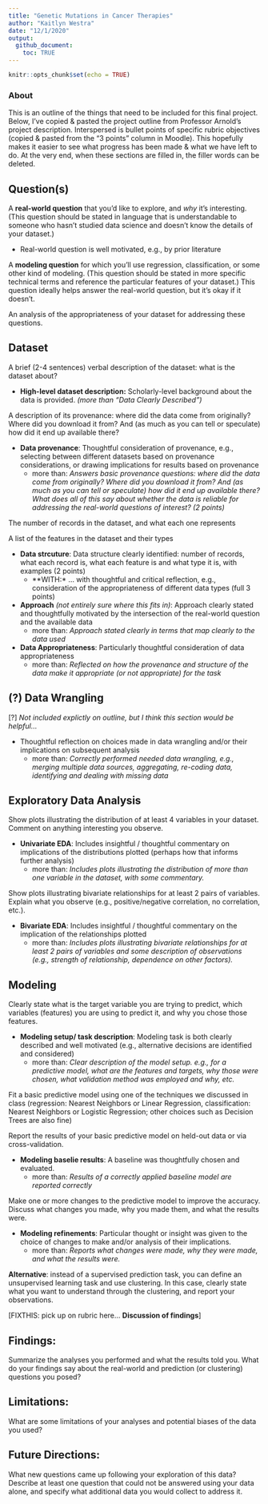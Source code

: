 ```yaml
---
title: "Genetic Mutations in Cancer Therapies"
author: "Kaitlyn Westra"
date: "12/1/2020"
output: 
  github_document:
    toc: TRUE
---
```


```r
knitr::opts_chunk$set(echo = TRUE)
```

### About

This is an outline of the things that need to be included for this final project. Below, I've copied & pasted the project outline from Professor Arnold's project description. Interspersed is bullet points of specific rubric objectives (copied & pasted from the "3 points" column in Moodle). This hopefully makes it easier to see what progress has been made & what we have left to do. At the very end, when these sections are filled in, the filler words can be deleted.

## Question(s)

A **real-world question** that you’d like to explore, and *why* it’s interesting. (This question should be stated in language that is understandable to someone who hasn’t studied data science and doesn’t know the details of your dataset.)

- Real-world question is well motivated, e.g., by prior literature

A **modeling question** for which you’ll use regression, classification, or some other kind of modeling. (This question should be stated in more specific technical terms and reference the particular features of your dataset.) This question ideally helps answer the real-world question, but it’s okay if it doesn’t.

An analysis of the appropriateness of your dataset for addressing these questions.


## Dataset

A brief (2-4 sentences) verbal description of the dataset: what is the dataset about?

- **High-level dataset description:** Scholarly-level background about the data is provided. *(more than "Data Clearly Described")*

A description of its provenance: where did the data come from originally? Where did you download it from? And (as much as you can tell or speculate) how did it end up available there?

- **Data provenance**: Thoughtful consideration of provenance, e.g., selecting between different datasets based on provenance considerations, or drawing implications for results based on provenance  
    - more than: *Answers basic provenance questions: where did the data come from originally? Where did you download it from? And (as much as you can tell or speculate) how did it end up available there? What does all of this say about whether the data is reliable for addressing the real-world questions of interest? (2 points)*

The number of records in the dataset, and what each one represents

A list of the features in the dataset and their types

- **Data strcuture**: Data structure clearly identified: number of records, what each record is, what each feature is and what type it is, with examples (2 points)  
    - **WITH:* ... with thoughtful and critical reflection, e.g., consideration of the appropriateness of different data types (full 3 points)

- **Approach** *(not entirely sure where this fits in)*: Approach clearly stated and thoughtfully motivated by the intersection of the real-world question and the available data  
    - more than: *Approach stated clearly in terms that map clearly to the data used*

- **Data Appropriateness**: Particularly thoughtful consideration of data appropriateness  
    - more than: *Reflected on how the provenance and structure of the data make it appropriate (or not appropriate) for the task*
  


## (?) Data Wrangling  

[?] *Not included explictly on outline, but I think this section would be helpful...*

- Thoughtful reflection on choices made in data wrangling and/or their implications on subsequent analysis  
    - more than: *Correctly performed needed data wrangling, e.g., merging multiple data sources, aggregating, re-coding data, identifying and dealing with missing data*



## Exploratory Data Analysis

Show plots illustrating the distribution of at least 4 variables in your dataset. Comment on anything interesting you observe.

- **Univariate EDA**: Includes insightful / thoughtful commentary on implications of the distributions plotted (perhaps how that informs further analysis)  
    - more than: *Includes plots illustrating the distribution of more than one variable in the dataset, with some commentary.*



Show plots illustrating bivariate relationships for at least 2 pairs of variables. Explain what you observe (e.g., positive/negative correlation, no correlation, etc.).

- **Bivariate EDA**: Includes insightful / thoughtful commentary on the implication of the relationships plotted  
    - more than: *Includes plots illustrating bivariate relationships for at least 2 pairs of variables and some description of observations (e.g., strength of relationship, dependence on other factors).*
  





## Modeling

Clearly state what is the target variable you are trying to predict, which variables (features) you are using to predict it, and why you chose those features.

- **Modeling setup/ task description**: Modeling task is both clearly described and well motivated (e.g., alternative decisions are identified and considered)  
    - more than: *Clear description of the model setup. e.g., for a predictive model, what are the features and targets, why those were chosen, what validation method was employed and why, etc.*


Fit a basic predictive model using one of the techniques we discussed in class (regression: Nearest Neighbors or Linear Regression, classification: Nearest Neighbors or Logistic Regression; other choices such as Decision Trees are also fine)


Report the results of your basic predictive model on held-out data or via cross-validation.

- **Modeling baselie results**: A baseline was thoughtfully chosen and evaluated.  
    - more than: *Results of a correctly applied baseline model are reported correctly*


Make one or more changes to the predictive model to improve the accuracy. Discuss what changes you made, why you made them, and what the results were.

- **Modeling refinements**: Particular thought or insight was given to the choice of changes to make and/or analysis of their implications.  
    - more than: *Reports what changes were made, why they were made, and what the results were.*


**Alternative**: instead of a supervised prediction task, you can define an unsupervised learning task and use clustering. In this case, clearly state what you want to understand through the clustering, and report your observations.

[FIXTHIS: pick up on rubric here... **Discussion of findings**]



## Findings:  

Summarize the analyses you performed and what the results told you. What do your findings say about the real-world and prediction (or clustering) questions you posed?






## Limitations: 

What are some limitations of your analyses and potential biases of the data you used?





## Future Directions: 

What new questions came up following your exploration of this data? Describe at least one question that could not be answered using your data alone, and specify what additional data you would collect to address it.




